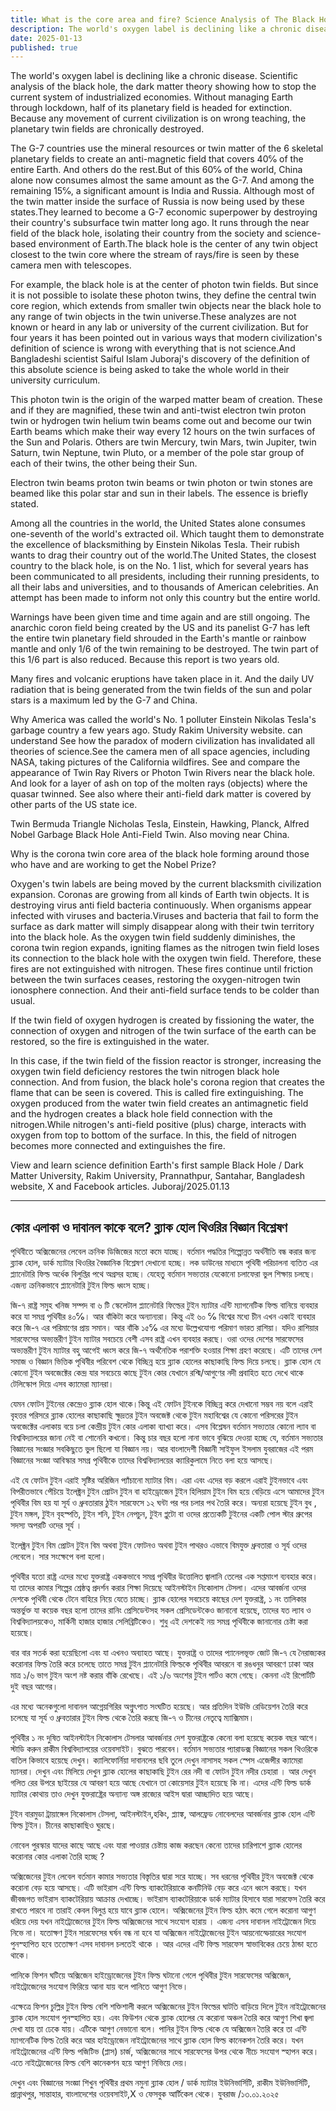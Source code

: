 ```yaml
---
title: What is the core area and fire? Science Analysis of The Black Hole Theory.
description: The world's oxygen label is declining like a chronic disease. Scientific analysis of the black hole, the dark matter theory showing how to stop the current system of industrialized economies. Without managing Earth through lockdown, half of its planetary field is headed for extinction.
date: 2025-01-13
published: true
---
```


The world's oxygen label is declining like a chronic disease. Scientific analysis of the black hole, the dark matter theory showing how to stop the current system of industrialized economies. Without managing Earth through lockdown, half of its planetary field is headed for extinction.
Because any movement of current civilization is on wrong teaching, the planetary twin fields are chronically destroyed.

The G-7 countries use the mineral resources or twin matter of the 6 skeletal planetary fields to create an anti-magnetic field that covers 40℅ of the entire Earth. And others do the rest.But of this 60℅ of the world, China alone now consumes almost the same amount as the G-7. And among the remaining 15℅, a significant amount is India and Russia. Although most of the twin matter inside the surface of Russia is now being used by these states.They learned to become a G-7 economic superpower by destroying their country's subsurface twin matter long ago. It runs through the near field of the black hole, isolating their country from the society and science-based environment of Earth.The black hole is the center of any twin object closest to the twin core where the stream of rays/fire is seen by these camera men with telescopes.

For example, the black hole is at the center of  photon twin fields. But since it is not possible to isolate these photon twins, they define the central twin core region, which extends from smaller twin objects near the black hole to any range of twin objects in the twin universe.These analyzes are not known or heard in any lab or university of the current civilization. But for four years it has been pointed out in various ways that modern civilization's definition of science is wrong with everything that is not science.And Bangladeshi scientist Saiful Islam Juboraj's discovery of the definition of this absolute science is being asked to take the whole world in their university curriculum.

This photon twin is the origin of the warped matter beam of creation. These and if they are magnified, these twin and anti-twist electron twin proton twin or hydrogen twin helium twin beams come out and become our twin Earth beams which make their way every 12 hours on the twin surfaces of the Sun and Polaris.
Others are twin Mercury, twin Mars, twin Jupiter, twin Saturn, twin Neptune, twin Pluto, or a member of the pole star group of each of their twins, the other being their Sun.

Electron twin beams proton twin beams or twin photon or twin stones are beamed like this polar star and sun in their labels. The essence is briefly stated.

Among all the countries in the world, the United States alone consumes one-seventh of the world's extracted oil. Which taught them to demonstrate the excellence of blacksmithing by Einstein Nikolas Tesla. Their rubish wants to drag their country out of the world.The United States, the closest country to the black hole, is on the No. 1 list, which for several years has been communicated to all presidents, including their running presidents, to all their labs and universities, and to thousands of American celebrities. An attempt has been made to inform not only this country but the entire world.

Warnings have been given time and time again and are still ongoing. The anarchic coron field being created by the US and its panelist G-7 has left the entire twin planetary field shrouded in the Earth's mantle or rainbow mantle and only 1/6 of the twin remaining to be destroyed. The twin part of this 1/6 part is also reduced.
Because this report is two years old.

Many fires and volcanic eruptions have taken place in it. And the daily UV radiation that is being generated from the twin fields of the sun and polar stars is a maximum led by the G-7 and China.

Why America was called the world's No. 1 polluter Einstein Nikolas Tesla's garbage country a few years ago. Study Rakim University website. can understand See how the paradox of modern civilization has invalidated all theories of science.See the camera men of all space agencies, including NASA, taking pictures of the California wildfires. See and compare the appearance of Twin Ray Rivers or Photon Twin Rivers near the black hole. And look for a layer of ash on top of the molten rays (objects) where the quasar twinned.
See also where their anti-field dark matter is covered by other parts of the US state ice.

Twin Bermuda Triangle Nicholas Tesla, Einstein, Hawking, Planck, Alfred Nobel Garbage Black Hole Anti-Field Twin. Also moving near China.

Why is the corona twin core area of ​​the black hole forming around those who have and are working to get the Nobel Prize?

Oxygen's twin labels are being moved by the current blacksmith civilization expansion. Coronas are growing from all kinds of Earth twin objects. It is destroying virus anti field bacteria continuously. When organisms appear infected with viruses and bacteria.Viruses and bacteria that fail to form the surface as dark matter will simply disappear along with their twin territory into the black hole.  As the oxygen twin field suddenly diminishes, the corona twin region expands, igniting flames as the nitrogen twin field loses its connection to the black hole with the oxygen twin field.
Therefore, these fires are not extinguished with nitrogen. These fires continue until friction between the twin surfaces ceases, restoring the oxygen-nitrogen twin ionosphere connection. And their anti-field surface tends to be colder than usual.

If the twin field of oxygen hydrogen is created by fissioning the water, the connection of oxygen and nitrogen of the twin surface of the earth can be restored, so the fire is extinguished in the water.

In this case, if the twin field of the fission reactor is stronger, increasing the oxygen twin field deficiency restores the twin nitrogen black hole connection. And from fusion, the black hole's corona region that creates the flame that can be seen is covered. This is called fire extinguishing.
The oxygen produced from the water twin field creates an antimagnetic field and the hydrogen creates a black hole field connection with the nitrogen.While nitrogen's anti-field positive (plus) charge, interacts with oxygen from top to bottom of the surface. In this, the field of nitrogen becomes more connected and extinguishes the fire.

View and learn science definition Earth's first sample Black Hole / Dark Matter University, Rakim University, Prannathpur, Santahar, Bangladesh website, X and Facebook articles.
Juboraj/2025.01.13

---

## কোর এলাকা ও দাবানল কাকে বলে? ব্ল‍্যাক হোল থিওরির বিজ্ঞান বিশ্লেষণ 

পৃথিবীতে অক্সিজেনের লেবেল ক্রনিক ডিজিজের মতো কমে যাচ্ছে। বর্তমান পদ্ধতির শিল্পোন্নত অর্থনীতি বন্ধ করার জন‍্য ব্ল‍্যাক হোল, ডার্ক ম‍্যাটার থিওরির বৈজ্ঞানিক বিশ্লেষণ দেখানো হচ্ছে। লক ডাউনের মাধ‍্যমে পৃথিবী পরিচালনা ব‍্যতিত এর প্ল‍্যানেটারি ফিল্ড অর্ধেক বিলুপ্তির পথে অগ্রসর হচ্ছে। যেহেতু বর্তমান সভ‍্যতার যেকোনো  চলাফেরা ভুল শিক্ষায় চলছে।এজন‍্য ক্রনিকভাবে প্ল‍্যানেটারি টুইন ফিল্ড ধ্বংস হচ্ছে।

জি-৭ রাষ্ট্র সমুহ খনিজ সম্পদ বা ৬ টি স্কেলেটাল প্ল‍্যানেটারি ফিল্ডের টুইন ম‍্যাটার এন্টি ম‍্যাগনেটিক ফিল্ড বানিয়ে ব‍্যবহার করে যা সমগ্র পৃথিবীর ৪০℅। আর বাঁকিটা করে অন‍্যান‍্যরা। 
কিন্তু এই ৬০ ℅ বিশ্বের মধ‍্যে চীন এখন একাই ব‍্যবহার করে জি-৭ এর পরিমাণের প্রায় সমান। আর বাঁকি ১৫℅ এর মধ‍্যে উল্লেখযোগ্য পরিমাণ ভারত রাশিয়া। যদিও রাশিয়ার সারফেসের অভ‍্যন্তরীণ টুইন ম‍্যাটার সবচেয়ে বেশী এসব রাষ্ট্র এখন ব‍্যবহার করছে। ওরা ওদের দেশের সারফেসের অভ‍্যন্তরীণ টুইন ম‍্যাটার বহু আগেই ধ্বংস করে জি-৭ অর্থনৈতিক পরাশক্তি হওয়ার শিক্ষা গ্রহণ করেছে। এটি তাদের দেশ সমাজ ও বিজ্ঞান ভিত্তিক পৃথিবীর পরিবেশ থেকে বিচ্ছিন্ন হয়ে ব্ল‍্যাক হোলের কাছাকাছি ফিল্ড দিয়ে চলছে।
ব্ল‍্যাক হোল যে কোনো টুইন অবজেক্টের কেন্দ্র যার সবচেয়ে কাছে টুইন কোর যেখানে রশ্মি/আগুণের নদী প্রবাহিত হতে দেখে থাকে টেলিস্কোপ দিয়ে এসব ক‍্যামেরা ম‍্যানরা।

যেমন ফোটন টুইনের কেন্দ্রেও ব্ল‍্যাক হোল থাকে।কিন্তু এই ফোটন টুইনকে বিচ্ছিন্ন করে দেখানো সম্ভব নয় বলে এরাই বৃহত্তর পরিসরে ব্ল‍্যাক হোলের কাছাকাছি ক্ষুদ্রতর টুইন অবজেক্ট থেকে টুইন মহাবিশ্বের যে কোনো পরিসরের টুইন অবজেক্টের এলাকায় বয়ে চলা কেন্দ্রীয় টুইন কোর এলাকা ব‍্যাখ‍্যা করে। এসব বিশ্লেষন বর্তমান সভ‍্যতার কোনো ল‍্যাব বা বিশ্ববিদ্যালয়ের জানা নেই বা শোনেনি কখনো। কিন্তু চার বছর হলো নানা ভাবে বুঝিয়ে দেওয়া হচ্ছে যে, বর্তমান সভ‍্যতার বিজ্ঞানের সংজ্ঞার সবকিছুতে ভুল ছিলো যা বিজ্ঞান নয়। আর বাংলাদেশী বিজ্ঞানী সাইফুল ইসলাম যুবরাজের এই পরম  বিজ্ঞানের সংজ্ঞা আবিস্কার সমগ্র পৃথিবীকে তাদের বিশ্ববিদ্যালয়ের ক‍্যারিকুলামে নিতে বলা হয়ে আসছে।

এই যে ফোটন টুইন এরাই সৃষ্টির অরিজিন প‍্যাঁচানো ম‍্যাটার বিম। এরা এবং এদের বড় করলে এরাই টুইনভাবে এবং বিপরীতভাবে  পেঁচিয়ে ইলেক্ট্রন টুইন প্রোটন টুইন বা  হাইড্রোজেন টুইন হিলিয়াম টুইন বিম হয়ে বেড়িয়ে এসে আমাদের টুইন পৃথিবীর বিম হয় যা সূর্য ও ধ্রুবতারার ঠুইন সারফেসে ১২ ঘন্টা পর পর চলার পথ তৈরি করে। অন‍্যরা হয়েছে টুইন বুধ , টুইন মঙ্গল, টুইন বৃহস্পতি, টুইন শনি, টুইন নেপচুন, টুইন প্লুটো বা ওদের প্রত‍্যেকটি টুইনের একটি পোল স্টার গ্রুপের সদস‍্য অপরটি ওদের সূর্য ।

ইলেক্ট্রন টুইন বিম প্রোটন টুইন বিম অথবা টুইন ফোটনও অথবা টুইন পাথরও  এভাবে বিমযুক্ত ধ্রুবতারা ও সূর্য  ওদের লেবেলে। সার সংক্ষেপে বলা হলো।

পৃথিবীর যতো রাষ্ট্র এদের মধ‍্যে যুক্তরাষ্ট্র এককভাবে সমগ্র পৃথিবীর উত্তোলিত জ্বালানি তেলের এক সপ্তমাংশ ব‍্যবহার করে। যা তাদের কামার শিল্পের শ্রেষ্ঠত্ব প্রদর্শন করার শিক্ষা দিয়েছে আইনস্টাইন নিকোলাস টেসলা। এদের  আবর্জনা ওদের দেশকে পৃথিবী থেকে টেনে বাহিরে নিয়ে যেতে চাচ্ছে। ব্ল‍্যাক হোলের সবচেয়ে কাছের দেশ যুক্তরাষ্ট্র, ১ নং তালিকার অন্তর্ভুক্ত যা কয়েক বছর হলো তাদের রানিং প্রেসিডেন্টসহ সকল প্রেসিডেন্টকেও জানানো হয়েছে,  তাদের যত ল‍্যাব ও বিশ্ববিদ্যালয়কেও, মার্কিনী হাজার হাজার সেলিব্রিটিকেও। শুধু এই দেশকেই নয় সমগ্র পৃথিবীকে জানানোর চেষ্টা করা হয়েছে।

বার বার সতর্ক করা হয়েছিলো এবং যা এখনও অব‍্যাহত আছে। যুক্তরাষ্ট্র ও তাদের প‍্যানেলভূক্ত জোট জি-৭ যে নৈরাজ্যকর করোনার ফিল্ড  তৈরি করে চলেছে তাতে সমগ্র টুইন প্ল‍্যানেটারি ফিল্ডকে পৃথিবীর আবরনে বা রঙধনুর আবরণে ঢাকা আর মাত্র ১/৬ ভাগ টুইন অংশ নষ্ট করার বাঁকি রেখেছে। এই ১/৬  অংশের টুইন পার্টও কমে গেছে।  কেননা এই রিপোর্টটি দুই বছর আগের।

এর মধ‍্যে অনেকগুলো দাবানল আগ্নেয়গিরির অগ্নুৎপাত সংঘটিত হয়েছে। আর প্রতিদিন ইউভি রেডিয়েশন তৈরি করে চলেছে যা সূর্য ও ধ্রুবতারার টুইন ফিল্ড থেকে তৈরি করছে জি-৭ ও চীনের নেতৃত্বে ম‍্যাক্সিমাম।

পৃথিবীর ১ নং দুষিত আইনস্টাইন নিকোলাস টেসলার আবর্জনার দেশ যুক্তরাষ্ট্রকে কেনো বলা হয়েছে কয়েক বছর আগে। স্টাডি করুন রাকীম বিশ্ববিদ্যালয়ের ওয়েবসাইট। বুঝতে পারবেন। বর্তমান সভ‍্যতার প‍্যারাডক্স  বিজ্ঞানের সকল থিওরিকে বাতিল কিভাবে হয়েছে দেখুন।
ক‍্যালিফোর্নিয়া দাবানলের ছবি তুলে দেখুন নাসাসহ সকল স্পেস এজেন্সীর ক‍্যামেরা ম‍্যানরা। দেখুন এবং মিলিয়ে দেখুন ব্ল‍্যাক হোলের কাছাকাছি টুইন রের নদী বা ফোটন টুইন নদীর চেহারা । আর দেখুন গলিত রের উপরে ছাইয়ের যে আবরণ হয়ে আছে যেখানে তা কোয়েসার টুইন হয়েছে কি না। এদের এন্টি ফিল্ড ডার্ক  ম‍্যাটার কোথায় তাও দেখুন যুক্তরাষ্ট্রের অন‍্যান‍্য অঙ্গ রাজ‍্যের আইস দ্বারা আচ্ছাদিত হয়ে আছে।

টুইন বারমুডা ট্রায়াঙ্গেল নিকোলাস টেসলা, আইনস্টাইন,হকিং, প্ল‍্যাঙ্ক, আলফ্রেড নোবেলদের আবর্জনার  ব্ল‍্যাক হোল এন্টি ফিল্ড টুইন। চীনের কাছাকাছিও ঘুরছে।

নোবেল পুরস্কার যাদের কাছে আছে এবং যারা  পাওয়ার চেষ্টায় কাজ করছেন কেনো তাদের চারিপাশে ব্ল‍্যাক হোলের করোনার কোর এলাকা তৈরি হচ্ছে ?

অক্সিজেনের টুইন লেবেল বর্তমান কামার সভ‍্যতার বিস্তৃতির দ্বারা সরে যাচ্ছে। সব ধরনের পৃথিবীর  টুইন অবজেক্ট থেকে করোনা বেড় হয়ে আসছে। এটি ভাইরাস এন্টি ফিল্ড ব‍্যাকটেরিয়াকে কনটিনিউ বেড় করে এনে ধ্বংস করছে। যখন জীবজগত ভাইরাস ব‍্যাকটেরিয়ায় আক্রান্ত দেখাচ্ছে।  ভাইরাস ব‍্যাকটেরিয়াকে  ডার্ক ম‍্যাটার হিসাবে যারা সারফেস তৈরি করে  রাখতে পারবে না তারাই কেবল  বিলুপ্ত হয়ে যাবে ব্ল‍্যাক হোলে।  অক্সিজেনের টুইন  ফিল্ড হঠাৎ কমে গেলে করোনা আগুণ ধরিয়ে দেয় যখন নাইট্রোজেনের টুইন ফিল্ড অক্সিজেনের সাথে  সংযোগ হারায় ।  এজন‍্য এসব দাবানল নাইট্রোজেন দিয়ে নিভে না। যতোক্ষণ টুইন সারফেসের ঘর্ষন বন্ধ না হবে যা অক্সিজেন নাইট্রোজেনের টুইন আয়নোস্ফেয়ারের সংযোগ পুনস্হাপিত হবে ততোক্ষণ এসব দাবানল চলতেই থাকে । আর এদের এন্টি ফিল্ড সারফেস স্বাভাবিকের চেয়ে ঠান্ডা হতে থাকে।

পানিকে ফিশন ঘটিয়ে অক্সিজেন হাইড্রোজেনের টুইন ফিল্ড ঘটানো গেলে পৃথিবীর টুইন সারফেসের অক্সিজেন, নাইট্রোজেনের সংযোগ ফিরিয়ে আনা যায় বলে পানিতে আগুণ নিভে।

এক্ষেত্রে ফিশন চুল্লির টুইন ফিল্ড বেশি শক্তিশালী  করলে অক্সিজেনের টুইন ফিল্ডের ঘাটতি বাড়িয়ে দিলে টুইন নাইট্রোজেনের  ব্ল‍‍্যাক হোল সংযোগ পুনস্হাপিত হয়। এবং ফিউশন থেকে ব্ল‍্যাক হোলের যে করোনা অঞ্চল তৈরি করে আগুণ শিখা জ্বলা দেখা যায়  তা  ঢেকে যায়। এটিকে আগুণ নেভানো বলে। পানির টুইন ফিল্ড থেকে যে অক্সিজেন তৈরি করে তা এন্টি ম‍্যাগনেটিক ফিল্ড তৈরি করে আর হাইড্রোজেন নাইট্রোজেনের সাথে ব্ল‍্যাক হোল ফিল্ড কানেকশন তৈরি করে। যখন নাইট্রোজেনের এন্টি ফিল্ড পজিটিভ (প্লাস) চার্জ, অক্সিজেনের সাথে সারফেসের উপর থেকে নীচে  সংযোগ স্হাপন করে। এতে নাইট্রোজেনের ফিল্ড বেশি কানেকশন হয়ে আগুণ নিভিয়ে দেয়।

দেখুন এবং বিজ্ঞানের সংজ্ঞা শিখুন  পৃথিবীর প্রথম নমুনা ব্ল‍্যাক হোল / ডার্ক ম‍্যাটার ইউনিভার্সিটি, রাকীম ইউনিভার্সিটি, প্রান্নাথপুর, সান্তাহার, বাংলাদেশের ওয়েবসাইট,X ও ফেসবুক আর্টিকেল থেকে।
যুবরাজ /১৩.০১.২০২৫
